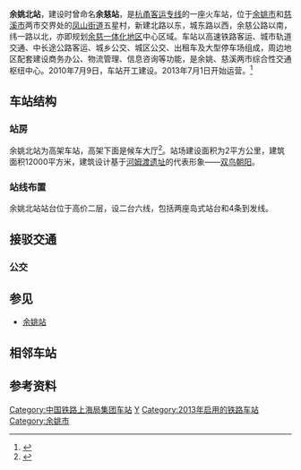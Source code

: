 {{Infobox China railway station 
|车站名称 = 余姚北站
|车站拼音 = Yuyaobei<ref>按照出售车票填写</ref>
|英文名称 = Yuyaobei Railway Station<ref>{{Cite web |url=http://news.sina.com.cn/o/2012-09-18/080725196193.shtml |title=铁道部:火车站名含"东西南北"统一改用拼音 |accessdate=2018-11-03 |archive-date=2017-07-30 |archive-url=https://web.archive.org/web/20170730073100/http://news.sina.com.cn/o/2012-09-18/080725196193.shtml |dead-url=no }}</ref><ref>{{cite journal |author=铁道部运输局|journal=铁路客货运输专刊|year=2012|issue=4|title=关于明确铁路车站站名英文译法的通知 运营运调电[2012]1911号|pages=6}}</ref>
|图片 = Outside Yuyaobei Railway Station 02.jpg
|拼音码 = YYB
|电报码 = CTH
|车站代码 = 33191
|图片介绍 = 余姚北站站台
|其他名称 = 余慈站
|车站位置 = [[浙江省|浙江省]][[余姚市|余姚市]]
|线路 = [[杭甬客运专线|杭甬客运专线]]
|车站等级 = 
|月台数目 = 2
|站台面 = 4
|股道数目 = 6
|坐标 = {{coord|30|6|2.96|N|121|9|49.73|E|display=inline,title}}
}}
'''余姚北站'''，建设时曾命名'''余慈站'''，是[[杭甬客运专线|杭甬客运专线]]的一座火车站，位于[[余姚市|余姚市]]和[[慈溪市|慈溪市]]两市交界处的[[凤山街道_(余姚市)|凤山街道]]五星村，新建北路以东，城东路以西，余慈公路以南，纬一路以北，亦即规划[[余慈地区|余慈一体化地区]]中心区域。车站以高速铁路客运、城市轨道交通、中长途公路客运、城乡公交、城区公交、出租车及大型停车场组成，周边地区配套建设商务办公、物流管理、信息咨询等功能，是余姚、慈溪两市综合性交通枢纽中心。2010年7月9日，车站开工建设。2013年7月1日开始运营。<ref>{{Cite web |url=http://news.cnnb.com.cn/system/2010/07/10/006594618.shtml |title=杭甬客运专线余慈综合交通枢纽中心奠基 |accessdate=2010-07-10 |archive-date=2016-05-06 |archive-url=https://web.archive.org/web/20160506181724/http://news.cnnb.com.cn/system/2010/07/10/006594618.shtml |dead-url=no }}</ref>

==车站结构==
{{multiple image|align=right|direction=vertical|width=220
|image1=Yuyaobei Railway Station, 2014-08-02 04.JPG|caption1=车站进站口
|image2=Yuyaobei Railway Station, 2014-08-02 27.JPG|caption2=从站台看车站外立面内侧
|image3=Yuyaobei Railway Station, 2014-08-02 26.JPG|caption3=车站正线
|image4=Yuyao Bei Station platform 2.jpg|caption4=车站1、2站台
|image5=A train passing through Yuyaobei Station 202001081121.webm|caption5=复兴号列车驶经
}}
===站房===
余姚北站为高架车站，高架下面是候车大厅<ref>{{Cite web |url=http://www.crfsdi.com/hg/828.htm |title=新建铁路沪杭甬客运专线杭甬段工程环境影响评价报告 |accessdate=2009-03-24 |archive-date=2007-11-08 |archive-url=https://web.archive.org/web/20071108233736/http://crfsdi.com/hg/828.htm |dead-url=no }}</ref>。站场建设面积为2平方公里，建筑面积12000平方米，建筑设计基于[[河姆渡遗址|河姆渡遗址]]的代表形象——[[双鸟朝阳纹牙雕|双鸟朝阳]]。
{{gallery
|File:Yuyaobei Railway Station, 2014-08-02 24.JPG|进站大厅
|File:Yuyaobei Railway Station, 2014-08-02 25.JPG|候车室
|File:Yuyaobei Railway Station, 2014-08-02 20.JPG|支撑高架站台的柱
|File:Yuyaobei Railway Station, 2014-08-02 15.JPG|出站口
}}
=== 站线布置 ===
余姚北站站台位于高价二层，设二台六线，包括两座岛式站台和4条到发线。
{{RailStStart|北}}
{{RailStLine|5|1|[[到发线|到发线]]}}
{{RailStPlatform|岛}}
{{RailStLine|3|2|[[到发线|到发线]]}}
{{RailStLine|1||[[杭甬客运专线|杭甬客运专线]]下行正线  [[庄桥站_(宁波市)|庄桥]]、{{站|宁波}}方向|top=y}}
{{RailStLine|2||[[杭甬客运专线|杭甬客运专线]]上行正线 {{站|绍兴东}}、{{站|杭州东}}方向|top=y}}
{{RailStLine|4|3|[[到发线|到发线]]|top=y}}
{{RailStPlatform|岛}}
{{RailStLine|6|4|[[到发线|到发线]]}}
{{RailStEnd}}

==接驳交通==
===公交===
== 参见 ==
*[[余姚站|余姚站]]

==相邻车站==
{{start rail box|[[中国铁路|中国铁路]]}}
{{s-inop|[[绍兴东站|绍兴东]]|[[杭州东站|杭州东]]方向}}
{{s-line|[[杭甬客运专线|杭甬客运专线]]}}
{{s-inop|[[庄桥站_(宁波市)|庄桥]]|[[宁波站|宁波]]方向}}
{{end box}}

== 参考资料 ==
{{commonscat|Yuyaobei Railway Station}}
{{reflist}}

{{杭甬客运专线}}

[[Category:中国铁路上海局集团车站|Category:中国铁路上海局集团车站]]
[[Category:宁波市铁路车站|Y]]
[[Category:2013年启用的铁路车站|Category:2013年启用的铁路车站]]
[[Category:余姚市|Category:余姚市]]